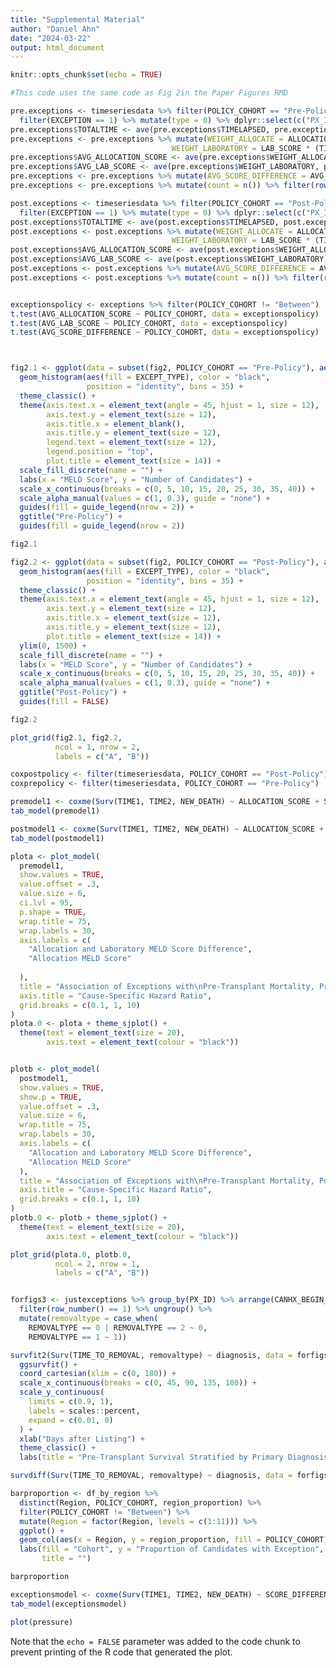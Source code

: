 ```yaml
---
title: "Supplemental Material"
author: "Daniel Ahn"
date: "2024-03-22"
output: html_document
---
```


```r
knitr::opts_chunk$set(echo = TRUE)
```


```r

#This code uses the same code as Fig 2in the Paper Figures RMD

pre.exceptions <- timeseriesdata %>% filter(POLICY_COHORT == "Pre-Policy") %>% group_by(PX_ID) %>% arrange(PX_ID, CANHX_BEGIN_DT) %>% filter(REC_EXCEPTION == 1) %>% 
  filter(EXCEPTION == 1) %>% mutate(type = 0) %>% dplyr::select(c("PX_ID", "ALLOCATION_SCORE", "LAB_SCORE", "type", "POLICY_COHORT", "TIME1", "TIME2")) %>% mutate(TIMELAPSED = TIME2 - TIME1)
pre.exceptions$TOTALTIME <- ave(pre.exceptions$TIMELAPSED, pre.exceptions$PX_ID, FUN=sum)
pre.exceptions <- pre.exceptions %>% mutate(WEIGHT_ALLOCATE = ALLOCATION_SCORE * (TIMELAPSED / TOTALTIME),
                                    WEIGHT_LABORATORY = LAB_SCORE * (TIMELAPSED / TOTALTIME))
pre.exceptions$AVG_ALLOCATION_SCORE <- ave(pre.exceptions$WEIGHT_ALLOCATE, pre.exceptions$PX_ID, FUN=sum)
pre.exceptions$AVG_LAB_SCORE <- ave(pre.exceptions$WEIGHT_LABORATORY, pre.exceptions$PX_ID, FUN=sum)
pre.exceptions <- pre.exceptions %>% mutate(AVG_SCORE_DIFFERENCE = AVG_ALLOCATION_SCORE - AVG_LAB_SCORE)
pre.exceptions <- pre.exceptions %>% mutate(count = n()) %>% filter(row_number() == 1)

post.exceptions <- timeseriesdata %>% filter(POLICY_COHORT == "Post-Policy") %>% group_by(PX_ID) %>% arrange(PX_ID, CANHX_BEGIN_DT) %>% filter(REC_EXCEPTION == 1) %>% 
  filter(EXCEPTION == 1) %>% mutate(type = 0) %>% dplyr::select(c("PX_ID", "ALLOCATION_SCORE", "LAB_SCORE", "type", "POLICY_COHORT", "TIME1", "TIME2")) %>% mutate(TIMELAPSED = TIME2 - TIME1)
post.exceptions$TOTALTIME <- ave(post.exceptions$TIMELAPSED, post.exceptions$PX_ID, FUN=sum)
post.exceptions <- post.exceptions %>% mutate(WEIGHT_ALLOCATE = ALLOCATION_SCORE * (TIMELAPSED / TOTALTIME),
                                    WEIGHT_LABORATORY = LAB_SCORE * (TIMELAPSED / TOTALTIME))
post.exceptions$AVG_ALLOCATION_SCORE <- ave(post.exceptions$WEIGHT_ALLOCATE, post.exceptions$PX_ID, FUN=sum)
post.exceptions$AVG_LAB_SCORE <- ave(post.exceptions$WEIGHT_LABORATORY, post.exceptions$PX_ID, FUN=sum)
post.exceptions <- post.exceptions %>% mutate(AVG_SCORE_DIFFERENCE = AVG_ALLOCATION_SCORE - AVG_LAB_SCORE)
post.exceptions <- post.exceptions %>% mutate(count = n()) %>% filter(row_number() == 1)


exceptionspolicy <- exceptions %>% filter(POLICY_COHORT != "Between")
t.test(AVG_ALLOCATION_SCORE ~ POLICY_COHORT, data = exceptionspolicy)
t.test(AVG_LAB_SCORE ~ POLICY_COHORT, data = exceptionspolicy)
t.test(AVG_SCORE_DIFFERENCE ~ POLICY_COHORT, data = exceptionspolicy)



fig2.1 <- ggplot(data = subset(fig2, POLICY_COHORT == "Pre-Policy"), aes(x = newscore)) +
  geom_histogram(aes(fill = EXCEPT_TYPE), color = "black",
                 position = "identity", bins = 35) +
  theme_classic() +
  theme(axis.text.x = element_text(angle = 45, hjust = 1, size = 12),
        axis.text.y = element_text(size = 12),
        axis.title.x = element_blank(),
        axis.title.y = element_text(size = 12),
        legend.text = element_text(size = 12),
        legend.position = "top",
        plot.title = element_text(size = 14)) +
  scale_fill_discrete(name = "") +
  labs(x = "MELD Score", y = "Number of Candidates") + 
  scale_x_continuous(breaks = c(0, 5, 10, 15, 20, 25, 30, 35, 40)) +
  scale_alpha_manual(values = c(1, 0.3), guide = "none") +
  guides(fill = guide_legend(nrow = 2)) +
  ggtitle("Pre-Policy") +
  guides(fill = guide_legend(nrow = 2))

fig2.1

fig2.2 <- ggplot(data = subset(fig2, POLICY_COHORT == "Post-Policy"), aes(x = newscore)) +
  geom_histogram(aes(fill = EXCEPT_TYPE), color = "black",
                 position = "identity", bins = 35) +
  theme_classic() +
  theme(axis.text.x = element_text(angle = 45, hjust = 1, size = 12),
        axis.text.y = element_text(size = 12),
        axis.title.x = element_text(size = 12),
        axis.title.y = element_text(size = 12),
        plot.title = element_text(size = 14)) +
  ylim(0, 1500) +
  scale_fill_discrete(name = "") +
  labs(x = "MELD Score", y = "Number of Candidates") + 
  scale_x_continuous(breaks = c(0, 5, 10, 15, 20, 25, 30, 35, 40)) +
  scale_alpha_manual(values = c(1, 0.3), guide = "none") +
  ggtitle("Post-Policy") +
  guides(fill = FALSE)

fig2.2

plot_grid(fig2.1, fig2.2,
          ncol = 1, nrow = 2,
          labels = c("A", "B"))

```

``` r

coxpostpolicy <- filter(timeseriesdata, POLICY_COHORT == "Post-Policy")
coxprepolicy <- filter(timeseriesdata, POLICY_COHORT == "Pre-Policy")

premodel1 <- coxme(Surv(TIME1, TIME2, NEW_DEATH) ~ ALLOCATION_SCORE + SCORE_DIFFERENCE + (1 | CAN_LISTING_CTR_ID), data = coxprepolicy)
tab_model(premodel1)

postmodel1 <- coxme(Surv(TIME1, TIME2, NEW_DEATH) ~ ALLOCATION_SCORE + SCORE_DIFFERENCE + (1 | CAN_LISTING_CTR_ID), data = coxpostpolicy)
tab_model(postmodel1)

plota <- plot_model(
  premodel1,
  show.values = TRUE,
  value.offset = .3,
  value.size = 6,
  ci.lvl = 95,
  p.shape = TRUE,
  wrap.title = 75,
  wrap.labels = 30,
  axis.labels = c(
    "Allocation and Laboratory MELD Score Difference",
    "Allocation MELD Score"
    
  ),
  title = "Association of Exceptions with\nPre-Transplant Mortality, Pre-Policy",
  axis.title = "Cause-Specific Hazard Ratio",
  grid.breaks = c(0.1, 1, 10)
)
plota.0 <- plota + theme_sjplot() +
  theme(text = element_text(size = 20),
        axis.text = element_text(colour = "black"))


plotb <- plot_model(
  postmodel1,
  show.values = TRUE,
  show.p = TRUE,
  value.offset = .3,
  value.size = 6,
  wrap.title = 75,
  wrap.labels = 30,
  axis.labels = c(
    "Allocation and Laboratory MELD Score Difference",
    "Allocation MELD Score"
  ),
  title = "Association of Exceptions with\nPre-Transplant Mortality, Post-Policy",
  axis.title = "Cause-Specific Hazard Ratio",
  grid.breaks = c(0.1, 1, 10)
)
plotb.0 <- plotb + theme_sjplot() +
  theme(text = element_text(size = 20),
        axis.text = element_text(colour = "black"))

plot_grid(plota.0, plotb.0,
          ncol = 2, nrow = 1,
          labels = c("A", "B"))



```


``` r

forfigs3 <- justexceptions %>% group_by(PX_ID) %>% arrange(CANHX_BEGIN_DT) %>% 
  filter(row_number() == 1) %>% ungroup() %>%
  mutate(removaltype = case_when(
    REMOVALTYPE == 0 | REMOVALTYPE == 2 ~ 0,
    REMOVALTYPE == 1 ~ 1))

survfit2(Surv(TIME_TO_REMOVAL, removaltype) ~ diagnosis, data = forfigs3) %>%
  ggsurvfit() + 
  coord_cartesian(xlim = c(0, 180)) +
  scale_x_continuous(breaks = c(0, 45, 90, 135, 180)) +
  scale_y_continuous(
    limits = c(0.9, 1),
    labels = scales::percent, 
    expand = c(0.01, 0)
  ) +
  xlab("Days after Listing") +
  theme_classic() +
  labs(title = "Pre-Transplant Survival Stratified by Primary Diagnosis")

survdiff(Surv(TIME_TO_REMOVAL, removaltype) ~ diagnosis, data = forfigs3)


```

``` r

barproportion <- df_by_region %>%
  distinct(Region, POLICY_COHORT, region_proportion) %>%
  filter(POLICY_COHORT != "Between") %>%
  mutate(Region = factor(Region, levels = c(1:11))) %>%
  ggplot() +
  geom_col(aes(x = Region, y = region_proportion, fill = POLICY_COHORT), position = position_dodge(width = 0.67), alpha = 0.9) +
  labs(fill = "Cohort", y = "Proportion of Candidates with Exception",
       title = "")

barproportion

```

``` r

exceptionsmodel <- coxme(Surv(TIME1, TIME2, NEW_DEATH) ~ SCORE_DIFFERENCE + diagnosis + (1 | CAN_LISTING_CTR_ID), data = justexceptions)
tab_model(exceptionsmodel)

```

```r
plot(pressure)
```

Note that the `echo = FALSE` parameter was added to the code chunk to prevent printing of the R code that generated the plot.
